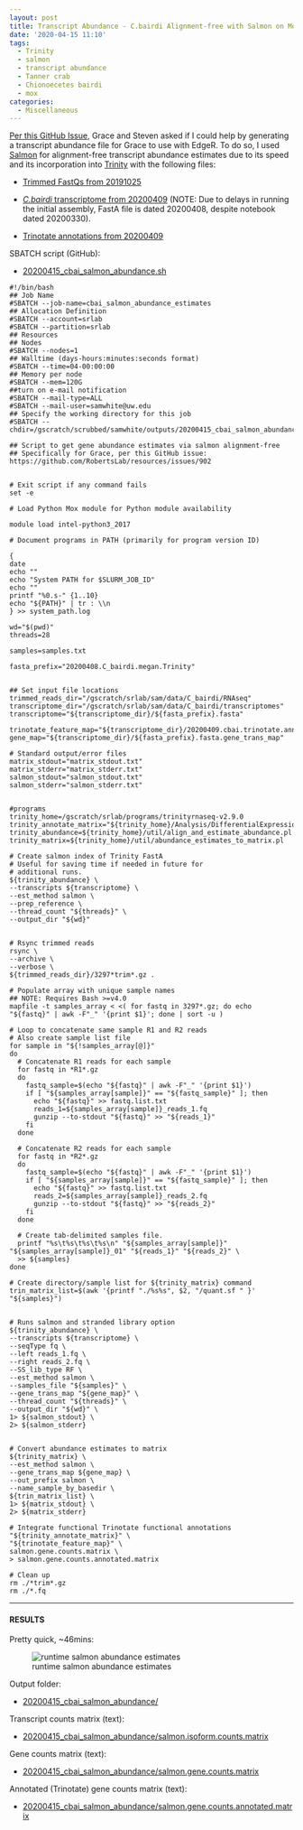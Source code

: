 ```yaml
---
layout: post
title: Transcript Abundance - C.bairdi Alignment-free with Salmon on Mox for Grace
date: '2020-04-15 11:10'
tags:
  - Trinity
  - salmon
  - transcript abundance
  - Tanner crab
  - Chionoecetes bairdi
  - mox
categories:
  - Miscellaneous
---
```

[Per this GitHub Issue](https://github.com/RobertsLab/resources/issues/902), Grace and Steven asked if I could help by generating a transcript abundance file for Grace to use with EdgeR. To do so, I used [Salmon](https://salmon.readthedocs.io/en/latest/salmon.html) for alignment-free transcript abundance estimates due to its speed and its incorporation into [Trinity](https://github.com/trinityrnaseq/trinityrnaseq/wiki/Trinity-Transcript-Quantification#salmon-output) with the following files:

- [Trimmed FastQs from 20191025](https://robertslab.github.io/sams-notebook/2019/12/18/TrimmingFastQCMultiQC-C.bairdi-RNAseq-FastQ-with-fastp-on-Mox.html)

- [_C.bairdi_ transcriptome from 20200409](https://robertslab.github.io/sams-notebook/2020/03/30/Transcriptome-Assembly-C.bairdi-with-MEGAN6-Taxonomy-specific-Reads-with-Trinity-on-Mox.html) (NOTE: Due to delays in running the initial assembly, FastA file is dated 20200408, despite notebook dated 20200330).

- [Trinotate annotations from 20200409](https://robertslab.github.io/sams-notebook/2020/04/09/Transcriptome-Annotation-Trinotate-C.bairdi-MEGAN6-Taxonomic-specific-Trinity-Assembly-on-Mox.html)


SBATCH script (GitHub):

- [20200415_cbai_salmon_abundance.sh](https://github.com/RobertsLab/sams-notebook/blob/master/sbatch_scripts/20200415_cbai_salmon_abundance.sh)

```shell
#!/bin/bash
## Job Name
#SBATCH --job-name=cbai_salmon_abundance_estimates
## Allocation Definition
#SBATCH --account=srlab
#SBATCH --partition=srlab
## Resources
## Nodes
#SBATCH --nodes=1
## Walltime (days-hours:minutes:seconds format)
#SBATCH --time=04-00:00:00
## Memory per node
#SBATCH --mem=120G
##turn on e-mail notification
#SBATCH --mail-type=ALL
#SBATCH --mail-user=samwhite@uw.edu
## Specify the working directory for this job
#SBATCH --chdir=/gscratch/scrubbed/samwhite/outputs/20200415_cbai_salmon_abundance

## Script to get gene abundance estimates via salmon alignment-free
## Specifically for Grace, per this GitHub issue: https://github.com/RobertsLab/resources/issues/902


# Exit script if any command fails
set -e

# Load Python Mox module for Python module availability

module load intel-python3_2017

# Document programs in PATH (primarily for program version ID)

{
date
echo ""
echo "System PATH for $SLURM_JOB_ID"
echo ""
printf "%0.s-" {1..10}
echo "${PATH}" | tr : \\n
} >> system_path.log

wd="$(pwd)"
threads=28

samples=samples.txt

fasta_prefix="20200408.C_bairdi.megan.Trinity"


## Set input file locations
trimmed_reads_dir="/gscratch/srlab/sam/data/C_bairdi/RNAseq"
transcriptome_dir="/gscratch/srlab/sam/data/C_bairdi/transcriptomes"
transcriptome="${transcriptome_dir}/${fasta_prefix}.fasta"

trinotate_feature_map="${transcriptome_dir}/20200409.cbai.trinotate.annotation_feature_map.txt"
gene_map="${transcriptome_dir}/${fasta_prefix}.fasta.gene_trans_map"

# Standard output/error files
matrix_stdout="matrix_stdout.txt"
matrix_stderr="matrix_stderr.txt"
salmon_stdout="salmon_stdout.txt"
salmon_stderr="salmon_stderr.txt"


#programs
trinity_home=/gscratch/srlab/programs/trinityrnaseq-v2.9.0
trinity_annotate_matrix="${trinity_home}/Analysis/DifferentialExpression/rename_matrix_feature_identifiers.pl"
trinity_abundance=${trinity_home}/util/align_and_estimate_abundance.pl
trinity_matrix=${trinity_home}/util/abundance_estimates_to_matrix.pl

# Create salmon index of Trinity FastA
# Useful for saving time if needed in future for
# additional runs.
${trinity_abundance} \
--transcripts ${transcriptome} \
--est_method salmon \
--prep_reference \
--thread_count "${threads}" \
--output_dir "${wd}"


# Rsync trimmed reads
rsync \
--archive \
--verbose \
${trimmed_reads_dir}/3297*trim*.gz .

# Populate array with unique sample names
## NOTE: Requires Bash >=v4.0
mapfile -t samples_array < <( for fastq in 3297*.gz; do echo "${fastq}" | awk -F"_" '{print $1}'; done | sort -u )

# Loop to concatenate same sample R1 and R2 reads
# Also create sample list file
for sample in "${!samples_array[@]}"
do
  # Concatenate R1 reads for each sample
  for fastq in *R1*.gz
  do
    fastq_sample=$(echo "${fastq}" | awk -F"_" '{print $1}')
    if [ "${samples_array[sample]}" == "${fastq_sample}" ]; then
      echo "${fastq}" >> fastq.list.txt
      reads_1=${samples_array[sample]}_reads_1.fq
      gunzip --to-stdout "${fastq}" >> "${reads_1}"
    fi
  done

  # Concatenate R2 reads for each sample
  for fastq in *R2*.gz
  do
    fastq_sample=$(echo "${fastq}" | awk -F"_" '{print $1}')
    if [ "${samples_array[sample]}" == "${fastq_sample}" ]; then
      echo "${fastq}" >> fastq.list.txt
      reads_2=${samples_array[sample]}_reads_2.fq
      gunzip --to-stdout "${fastq}" >> "${reads_2}"
    fi
  done

  # Create tab-delimited samples file.
  printf "%s\t%s\t%s\t%s\n" "${samples_array[sample]}" "${samples_array[sample]}_01" "${reads_1}" "${reads_2}" \
  >> ${samples}
done

# Create directory/sample list for ${trinity_matrix} command
trin_matrix_list=$(awk '{printf "./%s%s", $2, "/quant.sf " }' "${samples}")


# Runs salmon and stranded library option
${trinity_abundance} \
--transcripts ${transcriptome} \
--seqType fq \
--left reads_1.fq \
--right reads_2.fq \
--SS_lib_type RF \
--est_method salmon \
--samples_file "${samples}" \
--gene_trans_map "${gene_map}" \
--thread_count "${threads}" \
--output_dir "${wd}" \
1> ${salmon_stdout} \
2> ${salmon_stderr}


# Convert abundance estimates to matrix
${trinity_matrix} \
--est_method salmon \
--gene_trans_map ${gene_map} \
--out_prefix salmon \
--name_sample_by_basedir \
${trin_matrix_list} \
1> ${matrix_stdout} \
2> ${matrix_stderr}

# Integrate functional Trinotate functional annotations
"${trinity_annotate_matrix}" \
"${trinotate_feature_map}" \
salmon.gene.counts.matrix \
> salmon.gene.counts.annotated.matrix

# Clean up
rm ./*trim*.gz
rm ./*.fq
```

---

#### RESULTS

Pretty quick, ~46mins:

![runtime salmon abundance estimates](https://github.com/RobertsLab/sams-notebook/blob/master/images/screencaps/20200415_cbai_salmon_abundance_runtime.png?raw=true)

Output folder:

- [20200415_cbai_salmon_abundance/](https://gannet.fish.washington.edu/Atumefaciens/20200415_cbai_salmon_abundance/)


Transcript counts matrix (text):

- [20200415_cbai_salmon_abundance/salmon.isoform.counts.matrix](https://gannet.fish.washington.edu/Atumefaciens/20200415_cbai_salmon_abundance/salmon.isoform.counts.matrix)


Gene counts matrix (text):

- [20200415_cbai_salmon_abundance/salmon.gene.counts.matrix](https://gannet.fish.washington.edu/Atumefaciens/20200415_cbai_salmon_abundance/salmon.gene.counts.matrix)

Annotated (Trinotate) gene counts matrix (text):

- [20200415_cbai_salmon_abundance/salmon.gene.counts.annotated.matrix](https://gannet.fish.washington.edu/Atumefaciens/20200415_cbai_salmon_abundance/salmon.gene.counts.annotated.matrix)
